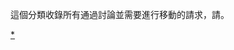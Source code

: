{{Maintenance category}}
{{Empty category}}
這個分類收錄所有通過討論並需要進行移動的請求，請{{Purge|點擊這裡清理快取}}。
[[Category:移動請求|*]]